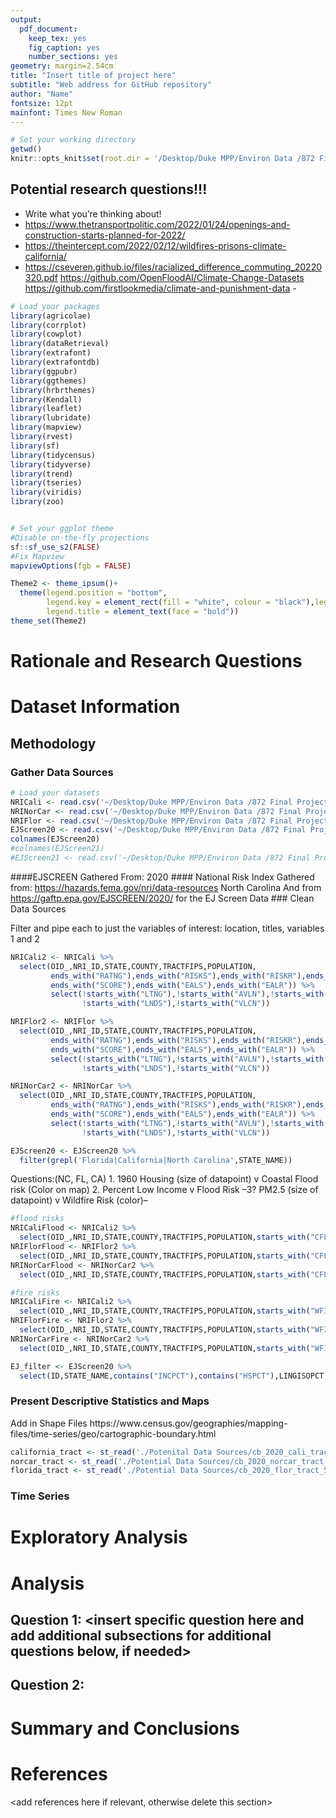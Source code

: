 ```yaml
---
output: 
  pdf_document:
    keep_tex: yes
    fig_caption: yes
    number_sections: yes
geometry: margin=2.54cm
title: "Insert title of project here"
subtitle: "Web address for GitHub repository"
author: "Name"
fontsize: 12pt
mainfont: Times New Roman
---
```

```r
# Set your working directory
getwd()
knitr::opts_knit$set(root.dir = '/Desktop/Duke MPP/Environ Data /872 Final Project/AmanfuJaniRoberton_ENV872_EDA_FinalProject')

```
## Potential research questions!!!

-   Write what you're thinking about!
-   <https://www.thetransportpolitic.com/2022/01/24/openings-and-construction-starts-planned-for-2022/>
-   <https://theintercept.com/2022/02/12/wildfires-prisons-climate-california/>
-   <https://cseveren.github.io/files/racialized_difference_commuting_20220320.pdf> <https://github.com/OpenFloodAI/Climate-Change-Datasets> <https://github.com/firstlookmedia/climate-and-punishment-data> \newpage-

```{=tex}
\newpage
\tableofcontents 
\newpage
\listoftables 
\newpage
\listoffigures 
\newpage
```


```r
# Load your packages
library(agricolae)
library(corrplot)
library(cowplot)
library(dataRetrieval)
library(extrafont)
library(extrafontdb)
library(ggpubr)
library(ggthemes)
library(hrbrthemes)
library(Kendall)
library(leaflet)
library(lubridate)
library(mapview)
library(rvest)
library(sf)
library(tidycensus)
library(tidyverse)
library(trend)
library(tseries)
library(viridis)
library(zoo)


# Set your ggplot theme
#Disable on-the-fly projections
sf::sf_use_s2(FALSE)
#Fix Mapview
mapviewOptions(fgb = FALSE)

Theme2 <- theme_ipsum()+
  theme(legend.position = "bottom",
        legend.key = element_rect(fill = "white", colour = "black"),legend.direction = "horizontal",
        legend.title = element_text(face = "bold"))
theme_set(Theme2)
```

# Rationale and Research Questions

# Dataset Information

## Methodology

### Gather Data Sources
```r
# Load your datasets
NRICali <- read.csv('~/Desktop/Duke MPP/Environ Data /872 Final Project/AmanfuJaniRoberton_ENV872_EDA_FinalProject/Potential Data Sources/NRI_Table_CensusTracts_California/NRI_Table_CensusTracts_California.csv', stringsAsFactors = TRUE)
NRINorCar <- read.csv('~/Desktop/Duke MPP/Environ Data /872 Final Project/AmanfuJaniRoberton_ENV872_EDA_FinalProject/Potential Data Sources/NRI_Table_CensusTracts_NorthCarolina/NRI_Table_CensusTracts_NorthCarolina.csv', stringsAsFactors = TRUE)
NRIFlor <- read.csv('~/Desktop/Duke MPP/Environ Data /872 Final Project/AmanfuJaniRoberton_ENV872_EDA_FinalProject/Potential Data Sources/NRI_Table_CensusTracts_Florida/NRI_Table_CensusTracts_Florida.csv', stringsAsFactors = TRUE)
EJScreen20 <- read.csv('~/Desktop/Duke MPP/Environ Data /872 Final Project/AmanfuJaniRoberton_ENV872_EDA_FinalProject/Potential Data Sources/EJSCREEN_2020_StatePctile.csv',stringsAsFactors = TRUE)
colnames(EJScreen20)
#colnames(EJScreen21)
#EJScreen21 <- read.csv('~/Desktop/Duke MPP/Environ Data /872 Final Project/AmanfuJaniRoberton_ENV872_EDA_FinalProject/Potential Data Sources/EJSCREEN_2021_StatePctile_Tracts.csv',stringsAsFactors = TRUE)
```

####EJSCREEN Gathered From: 
2020
#### National Risk Index 
Gathered from: <https://hazards.fema.gov/nri/data-resources> North Carolina
And from <https://gaftp.epa.gov/EJSCREEN/2020/> for the EJ Screen Data
### Clean Data Sources

Filter and pipe each to just the variables of interest: location, titles, variables 1 and 2
```r
NRICali2 <- NRICali %>%
  select(OID_,NRI_ID,STATE,COUNTY,TRACTFIPS,POPULATION,
         ends_with("RATNG"),ends_with("RISKS"),ends_with("RISKR"),ends_with("EVENTS"),
         ends_with("SCORE"),ends_with("EALS"),ends_with("EALR")) %>%
         select(!starts_with("LTNG"),!starts_with("AVLN"),!starts_with("HAIL"),
                !starts_with("LNDS"),!starts_with("VLCN"))

NRIFlor2 <- NRIFlor %>%
  select(OID_,NRI_ID,STATE,COUNTY,TRACTFIPS,POPULATION,
         ends_with("RATNG"),ends_with("RISKS"),ends_with("RISKR"),ends_with("EVENTS"),
         ends_with("SCORE"),ends_with("EALS"),ends_with("EALR")) %>%
         select(!starts_with("LTNG"),!starts_with("AVLN"),!starts_with("HAIL"),
                !starts_with("LNDS"),!starts_with("VLCN"))

NRINorCar2 <- NRINorCar %>%
  select(OID_,NRI_ID,STATE,COUNTY,TRACTFIPS,POPULATION,
         ends_with("RATNG"),ends_with("RISKS"),ends_with("RISKR"),ends_with("EVENTS"),
         ends_with("SCORE"),ends_with("EALS"),ends_with("EALR")) %>%
         select(!starts_with("LTNG"),!starts_with("AVLN"),!starts_with("HAIL"),
                !starts_with("LNDS"),!starts_with("VLCN"))

EJScreen20 <- EJScreen20 %>%
  filter(grepl('Florida|California|North Carolina',STATE_NAME))
```





Questions:(NC, FL, CA)
1. 1960 Housing (size of datapoint) v Coastal Flood risk (Color on map)
2. Percent Low Income v  Flood Risk
--3? PM2.5 (size of datapoint) v Wildfire Risk  (color)--
```r
#flood risks
NRICaliFlood <- NRICali2 %>%
  select(OID_,NRI_ID,STATE,COUNTY,TRACTFIPS,POPULATION,starts_with("CFLD"),starts_with("RFLD"))
NRIFlorFlood <- NRIFlor2 %>%
  select(OID_,NRI_ID,STATE,COUNTY,TRACTFIPS,POPULATION,starts_with("CFLD"),starts_with("RFLD"))
NRINorCarFlood <- NRINorCar2 %>%
  select(OID_,NRI_ID,STATE,COUNTY,TRACTFIPS,POPULATION,starts_with("CFLD"),starts_with("RFLD"))

#fire risks
NRICaliFire <- NRICali2 %>%
  select(OID_,NRI_ID,STATE,COUNTY,TRACTFIPS,POPULATION,starts_with("WFIR"))
NRIFlorFire <- NRIFlor2 %>%
  select(OID_,NRI_ID,STATE,COUNTY,TRACTFIPS,POPULATION,starts_with("WFIR"))
NRINorCarFire <- NRINorCar2 %>%
  select(OID_,NRI_ID,STATE,COUNTY,TRACTFIPS,POPULATION,starts_with("WFIR"))
```

```r
EJ_filter <- EJScreen20 %>%
  select(ID,STATE_NAME,contains("INCPCT"),contains("HSPCT"),LINGISOPCT,PRE1960PCT,contains("LDPNT"),contains("PM25"))

```

### Present Descriptive Statistics and Maps
Add in Shape Files 
https://www.census.gov/geographies/mapping-files/time-series/geo/cartographic-boundary.html
```r
california_tract <- st_read('./Potenital Data Sources/cb_2020_cali_tract_500k/cb_2020_06_tract_500k.shp')
norcar_tract <- st_read('./Potential Data Sources/cb_2020_norcar_tract_500k/cb_2020_37_tract_500k.shp')
florida_tract <- st_read('./Potential Data Sources/cb_2020_flor_tract_500k/cb_2020_12_tract_500k.shp')
```


### Time Series

\newpage

# Exploratory Analysis

\newpage

# Analysis

## Question 1: \<insert specific question here and add additional subsections for additional questions below, if needed>

## Question 2:

\newpage

# Summary and Conclusions

\newpage

# References

\<add references here if relevant, otherwise delete this section>
